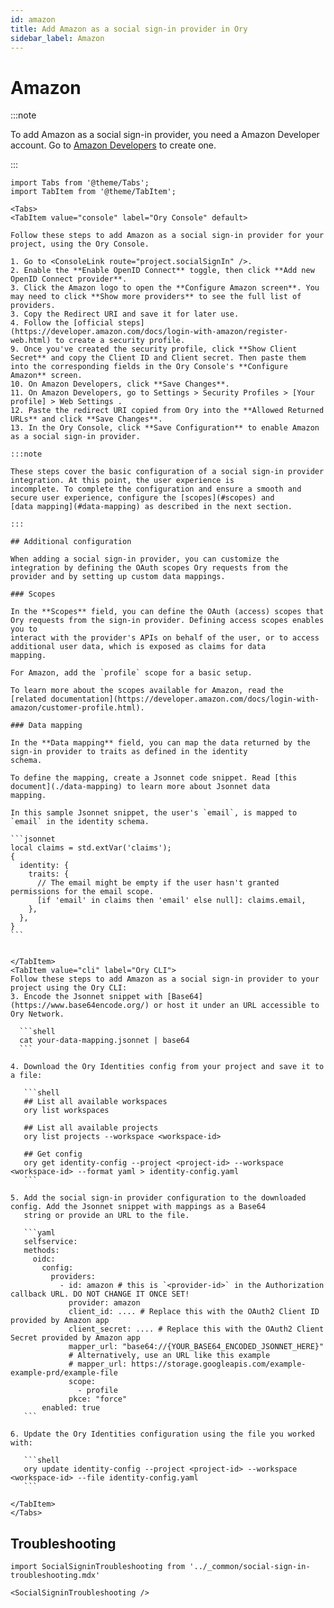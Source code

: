 ```yaml
---
id: amazon
title: Add Amazon as a social sign-in provider in Ory
sidebar_label: Amazon
---
```


# Amazon

:::note

To add Amazon as a social sign-in provider, you need a Amazon Developer account. Go to
[Amazon Developers](https://www.amazon.com/ap/register?openid.pape.max_auth_age=3600&openid.return_to=https%3A%2F%2Fdeveloper.amazon.com%2Fsettings%2Fconsole%2Fregistration%3Freturn_to%3D%2Fdocs%2Flogin-with-amazon%2Fcustomer-profile.html&prevRID=Y4XBCJ2WDBP9NNGVCGFJ&openid.identity=http%3A%2F%2Fspecs.openid.net%2Fauth%2F2.0%2Fidentifier_select&openid.assoc_handle=mas_dev_portal&openid.mode=checkid_setup&prepopulatedLoginId=&failedSignInCount=0&language=en_US&openid.claimed_id=http%3A%2F%2Fspecs.openid.net%2Fauth%2F2.0%2Fidentifier_select&pageId=amzn_developer_portal&openid.ns=http%3A%2F%2Fspecs.openid.net%2Fauth%2F2.0)
to create one.

:::

````mdx-code-block
import Tabs from '@theme/Tabs';
import TabItem from '@theme/TabItem';

<Tabs>
<TabItem value="console" label="Ory Console" default>

Follow these steps to add Amazon as a social sign-in provider for your project, using the Ory Console.

1. Go to <ConsoleLink route="project.socialSignIn" />.
2. Enable the **Enable OpenID Connect** toggle, then click **Add new OpenID Connect provider**.
3. Click the Amazon logo to open the **Configure Amazon screen**. You may need to click **Show more providers** to see the full list of providers.
3. Copy the Redirect URI and save it for later use.
4. Follow the [official steps](https://developer.amazon.com/docs/login-with-amazon/register-web.html) to create a security profile.
9. Once you've created the security profile, click **Show Client Secret** and copy the Client ID and Client secret. Then paste them into the corresponding fields in the Ory Console's **Configure Amazon** screen.
10. On Amazon Developers, click **Save Changes**.
11. On Amazon Developers, go to Settings > Security Profiles > [Your profile] > Web Settings .
12. Paste the redirect URI copied from Ory into the **Allowed Returned URLs** and click **Save Changes**.
13. In the Ory Console, click **Save Configuration** to enable Amazon as a social sign-in provider.

:::note

These steps cover the basic configuration of a social sign-in provider integration. At this point, the user experience is
incomplete. To complete the configuration and ensure a smooth and secure user experience, configure the [scopes](#scopes) and
[data mapping](#data-mapping) as described in the next section.

:::

## Additional configuration

When adding a social sign-in provider, you can customize the integration by defining the OAuth scopes Ory requests from the
provider and by setting up custom data mappings.

### Scopes

In the **Scopes** field, you can define the OAuth (access) scopes that Ory requests from the sign-in provider. Defining access scopes enables you to 
interact with the provider's APIs on behalf of the user, or to access additional user data, which is exposed as claims for data
mapping.

For Amazon, add the `profile` scope for a basic setup.

To learn more about the scopes available for Amazon, read the
[related documentation](https://developer.amazon.com/docs/login-with-amazon/customer-profile.html).

### Data mapping

In the **Data mapping** field, you can map the data returned by the sign-in provider to traits as defined in the identity
schema.

To define the mapping, create a Jsonnet code snippet. Read [this document](./data-mapping) to learn more about Jsonnet data
mapping.

In this sample Jsonnet snippet, the user's `email`, is mapped to `email` in the identity schema.

```jsonnet
local claims = std.extVar('claims');
{
  identity: {
    traits: {
      // The email might be empty if the user hasn't granted permissions for the email scope.
      [if 'email' in claims then 'email' else null]: claims.email,
    },
  },
}
```


</TabItem>
<TabItem value="cli" label="Ory CLI">
Follow these steps to add Amazon as a social sign-in provider to your project using the Ory CLI:
3. Encode the Jsonnet snippet with [Base64](https://www.base64encode.org/) or host it under an URL accessible to Ory Network.

  ```shell
  cat your-data-mapping.jsonnet | base64
  ```

4. Download the Ory Identities config from your project and save it to a file:

   ```shell
   ## List all available workspaces
   ory list workspaces

   ## List all available projects
   ory list projects --workspace <workspace-id>

   ## Get config
   ory get identity-config --project <project-id> --workspace <workspace-id> --format yaml > identity-config.yaml
   ```

5. Add the social sign-in provider configuration to the downloaded config. Add the Jsonnet snippet with mappings as a Base64
   string or provide an URL to the file.

   ```yaml
   selfservice:
   methods:
     oidc:
       config:
         providers:
           - id: amazon # this is `<provider-id>` in the Authorization callback URL. DO NOT CHANGE IT ONCE SET!
             provider: amazon
             client_id: .... # Replace this with the OAuth2 Client ID provided by Amazon app
             client_secret: .... # Replace this with the OAuth2 Client Secret provided by Amazon app
             mapper_url: "base64://{YOUR_BASE64_ENCODED_JSONNET_HERE}"
             # Alternatively, use an URL like this example
             # mapper_url: https://storage.googleapis.com/example-example-prd/example-file
             scope:
               - profile
             pkce: "force"
       enabled: true
   ```

6. Update the Ory Identities configuration using the file you worked with:

   ```shell
   ory update identity-config --project <project-id> --workspace <workspace-id> --file identity-config.yaml
   ```

</TabItem>
</Tabs>
````

## Troubleshooting

```mdx-code-block
import SocialSigninTroubleshooting from '../_common/social-sign-in-troubleshooting.mdx'

<SocialSigninTroubleshooting />
```
